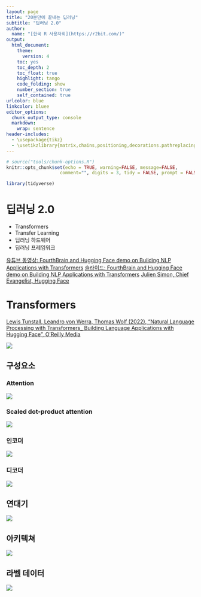 ```yaml
---
layout: page
title: "20분만에 끝내는 딥러닝"
subtitle: "딥러닝 2.0"
author:
  name: "[한국 R 사용자회](https://r2bit.com/)"
output:
  html_document: 
    theme:
      version: 4
    toc: yes
    toc_depth: 2
    toc_float: true
    highlight: tango
    code_folding: show
    number_section: true
    self_contained: true
urlcolor: blue
linkcolor: bluee
editor_options: 
  chunk_output_type: console
  markdown: 
    wrap: sentence
header-includes: 
  - \usepackage{tikz}
  - \usetikzlibrary{matrix,chains,positioning,decorations.pathreplacing,arrows}
---
```


```r
# source("tools/chunk-options.R")
knitr::opts_chunk$set(echo = TRUE, warning=FALSE, message=FALSE,
                    comment="", digits = 3, tidy = FALSE, prompt = FALSE, fig.align = 'center')

library(tidyverse)
```

# 딥러닝 2.0

- Transformers
- Transfer Learning
- 딥러닝 하드웨어
- 딥러닝 프레임워크

[유튜브 동영상: FourthBrain and Hugging Face demo on Building NLP Applications with Transformers](https://www.youtube.com/watch?v=1v4Ut7umOUw)
[슬라이드: FourthBrain and Hugging Face demo on Building NLP Applications with Transformers](https://www.slideshare.net/JulienSIMON5/building-nlp-applications-with-transformers)
[Julien Simon, Chief Evangelist, Hugging Face](https://julsimon.medium.com/)


# Transformers

[Lewis Tunstall, Leandro von Werra, Thomas Wolf (2022), "Natural Language Processing with Transformers_ Building Language Applications with Hugging Face", O'Reilly Media](https://www.amazon.com/Natural-Language-Processing-Transformers-Applications/dp/1098103246)

![](assets/automation/transformers.jpg)

## 구성요소 {.tabset}

### Attention

![](assets/automation/multihead_attention.jpg)

### Scaled dot-product attention

![](assets/automation/operations.jpg)

### 인코더

![](assets/automation/transformers-encoder.jpg)

### 디코더

![](assets/automation/transformers-decoder.jpg)



## 연대기

![](assets/automation/transformer_timeline.jpg)

## 아키텍쳐

![](assets/automation/transformers_architecture.jpg)

## 라벨 데이터

![](assets/automation/few_shot_learning.jpg)


